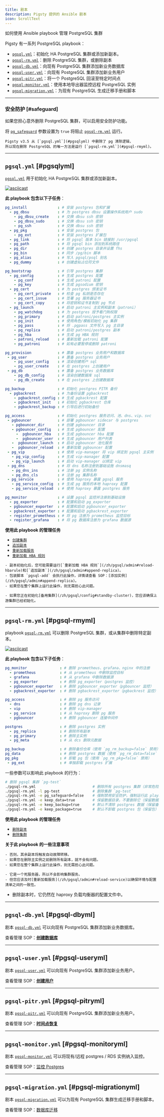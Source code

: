 ```yaml
---
title: 剧本
description: Pigsty 提供的 Ansible 剧本
icon: ScrollText
---
```


如何使用 Ansible playbook 管理 PostgreSQL 集群

Pigsty 有一系列 PostgreSQL playbook：

- [`pgsql.yml`](/zh/pgsql/playbook/#pgsqlyml)：初始化 HA PostgreSQL 集群或添加新副本。
- [`pgsql-rm.yml`](/zh/pgsql/playbook/#pgsql-rmyml)：删除 PostgreSQL 集群，或删除副本
- [`pgsql-db.yml`](/zh/pgsql/playbook/#pgsql-dbyml)：向现有 PostgreSQL 集群添加新业务数据库
- [`pgsql-user.yml`](/zh/pgsql/playbook/#pgsql-useryml)：向现有 PostgreSQL 集群添加新业务用户
- [`pgsql-pitr.yml`](/zh/pgsql/playbook/#pgsql-pitryml)：将一个 PostgreSQL 回滚至特定时间点
- [`pgsql-monitor.yml`](/zh/pgsql/playbook/#pgsql-monitoryml)：使用本地导出器监控远程 PostgreSQL 实例
- [`pgsql-migration.yml`](/zh/pgsql/playbook/#pgsql-migrationyml)：为现有 PostgreSQL 生成迁移手册和脚本

------

### 安全防护 [#safeguard]

如果您担心意外删除 PostgreSQL 集群，可以启用安全防护功能。

将 [`pg_safeguard`](/zh/pgsql/param#pg_safeguard) 参数设置为 `true` 将阻止 [`pgsql-rm.yml`](#pgsql-rmyml) 运行。

<Callout title="在 Pigsty v3.5 之前，pgsql.yml 可能会误删数据库，请谨慎使用！" type="warning">

    Pigsty v3.5 从 [`pgsql.yml`](#pgsqlyml) 中删除了 pg 清除逻辑，
    所以现在删除 PostgreSQL 的唯一方法是运行 [`pgsql-rm.yml`](#pgsql-rmyml)。

</Callout>



------

## `pgsql.yml` [#pgsqlyml]

[`pgsql.yml`](https://github.com/pgsty/pigsty/blob/main/pgsql.yml) 用于初始化 HA PostgreSQL 集群或添加新副本。

[![asciicast](/img/asciinema/pgsql.svg)](https://asciinema.org/a/566417)

**此 playbook 包含以下子任务**：

```yaml
pg_install              : # 安装 postgres 包和扩展
  - pg_dbsu             : # 为 postgres dbsu 设置操作系统用户 sudo
    - pg_dbsu_create    : # 交换 dbsu ssh 密钥
    - pg_dbsu_sudo      : # 交换 dbsu ssh 密钥
    - pg_ssh            : # 交换 dbsu ssh 密钥
  - pg_pkg              : # 安装 postgres 包
    - pg_ext            : # 安装 postgres 扩展包
  - pg_link             : # 将 pgsql 版本 bin 链接到 /usr/pgsql
  - pg_path             : # 将 pgsql bin 添加到系统路径
  - pg_dir              : # 创建 postgres 目录并设置 fhs
  - pg_bin              : # 同步 /pg/bin 脚本
  - pg_alias            : # 写入 pgsql/psql 别名
  - pg_dummy            : # 创建虚拟占位符文件
```
```yaml
pg_bootstrap            : # 引导 postgres 集群
  - pg_config           : # 生成 postgres 配置
    - pg_conf           : # 生成 patroni 配置
    - pg_key            : # 生成 pgsodium 密钥
  - pg_cert             : # 为 postgres 颁发证书
    - pg_cert_private   : # 检查 pg 私钥是否存在
    - pg_cert_issue     : # 签署 pg 服务器证书
    - pg_cert_copy      : # 将密钥和证书复制到 pg 节点
  - pg_launch           : # 启动 patroni 主实例和副本（patroni）
    - pg_watchdog       : # 为 postgres 授予看门狗权限
    - pg_primary        : # 启动 patroni/postgres 主实例
    - pg_init           : # 使用角色/模板初始化 pg 集群
    - pg_pass           : # 将 .pgpass 文件写入 pg 主目录
    - pg_replica        : # 启动 patroni/postgres 副本
    - pg_hba            : # 生成 pg HBA 规则
    - patroni_reload    : # 重新加载 patroni 配置
    - pg_patroni        : # 如有必要暂停或删除 patroni
```
```yaml
pg_provision            : # 置备 postgres 业务用户和数据库
 - pg_user              : # 置备 postgres 业务用户
    - pg_user_config    : # 渲染创建用户 sql
    - pg_user_create    : # 在 postgres 上创建用户
 - pg_db                : # 置备 postgres 业务数据库
    - pg_db_config      : # 渲染创建数据库 sql
    - pg_db_create      : # 在 postgres 上创建数据库
```
```yaml
pg_backup               : # 初始化 postgres PITR 备份
  - pgbackrest          : # 为备份设置 pgbackrest
    - pgbackrest_config : # 生成 pgbackrest 配置
    - pgbackrest_init   : # 初始化 pgbackrest 仓库
    - pgbackrest_backup : # 引导后进行初始备份
```
```yaml
pg_access               : # 初始化 postgres 服务访问、池、dns、vip、svc
 - pgbouncer            : # 部署 pgbouncer sidecar 与 postgres
   - pgbouncer_dir      : # 创建 pgbouncer 目录
   - pgbouncer_config   : # 生成 pgbouncer 配置
     -  pgbouncer_hba   : # 生成 pgbouncer hba 配置
     -  pgbouncer_user  : # 生成 pgbouncer 用户列表
   -  pgbouncer_launch  : # 启动 pgbouncer 池化服务
   -  pgbouncer_reload  : # 重新加载 pgbouncer 配置
 - pg_vip               : # 使用 vip-manager 将 vip 绑定到 pgsql 主实例
   - pg_vip_config      : # 生成 vip-manager 配置
   - pg_vip_launch      : # 启动 vip-manager 以绑定 vip
 - pg_dns               : # 将 dns 名称注册到基础设施 dnsmasq
   - pg_dns_ins         : # 注册 pg 实例名称
   - pg_dns_cls         : # 注册 pg 集群名称
 - pg_service           : # 使用 haproxy 暴露 pgsql 服务
   - pg_service_config  : # 生成 pg 服务的本地 haproxy 配置
   - pg_service_reload  : # 使用 haproxy 暴露 postgres 服务
```
```yaml
pg_monitor              : # 设置 pgsql 监控并注册到基础设施
  - pg_exporter         : # 配置和启动 pg_exporter
  - pgbouncer_exporter  : # 配置和启动 pgbouncer_exporter
  - pgbackrest_exporter : # 配置和启动 pgbackrest_exporter
  - register_prometheus : # 将 pg 注册为 prometheus 监控目标
  - register_grafana    : # 将 pg 数据库注册为 grafana 数据源
```

**使用此 playbook 的管理任务**

- [`创建集群`](/zh/pgsql/admin#create-cluster)
- [`追加副本`](/zh/pgsql/admin#append-replica)
- [`重新加载服务`](/zh/pgsql/admin#reload-service)
- [`重新加载 HBA 规则`](/zh/pgsql/admin#reload-hbarule)

<Callout title="先初始化主实例再初始化副本" type="warning">

    - 副本初始化后，您可能需要运行[`重新加载 HBA 规则`](/zh/pgsql/admin#reload-hbarule)和[`追加副本`](/zh/pgsql/admin#append-replica)。
    - 包装脚本 `pgsql-add` 会执行此操作，详情请查看 SOP：[添加实例](/zh/pgsql/admin#append-replica)。
    - 如果您在整个集群上运行此操作，则无需担心此问题。

</Callout>


<Callout title="在备用集群之前初始化上游集群" type="warning">

    - 如果您正在初始化[备用集群](/zh/pgsql/config#standby-cluster)，您应该确保上游集群已经初始化。

</Callout>


------

## `pgsql-rm.yml` [#pgsql-rmyml]

playbook [`pgsql-rm.yml`](https://github.com/pgsty/pigsty/blob/main/pgsql-rm.yml) 可以删除 PostgreSQL 集群，或从集群中删除特定副本。

[![asciicast](/img/asciinema/pgsql-rm.svg)](https://asciinema.org/a/566418)

**此 playbook 包含以下子任务**：

```yaml
pg_monitor               : # 删除 prometheus、grafana、nginx 中的注册
  - prometheus           : # 从 prometheus 中删除监控目标
  - grafana              : # 从 grafana 中删除数据源
  - pg_exporter          : # 删除 pg_exporter（postgres 监控）
  - pgbouncer_exporter   : # 删除 pgbouncer_exporter（pgbouncer 监控）
  - pgbackrest_exporter  : # 删除 pgbackrest_exporter（pgbackrest 监控）
```
```yaml
pg_access                : # 删除 pg 服务访问
  - dns                  : # 删除 pg dns 记录
  - vip                  : # 删除 vip-manager
  - pg_service           : # 从 haproxy 删除 pg 服务
  - pgbouncer            : # 删除 pgbouncer 连接中间件
```
```yaml
postgres                 : # 删除 postgres 实例
  - pg_replica           : # 删除所有副本
  - pg_primary           : # 删除主实例
  - pg_meta              : # 从 dcs 删除元数据
```
```yaml
pg_backup                : # 删除备份仓库（使用 `pg_rm_backup=false` 禁用）
pg_data                  : # 删除 postgres 数据（使用 `pg_rm_data=false` 禁用）
pg_pkg                   : # 卸载 pg 包（使用 `pg_rm_pkg=false` 禁用）
 - pg_ext                : # 单独卸载 postgres 扩展
```

一些参数可以影响此 playbook 的行为：

```bash
# 删除 pgsql 集群 `pg-test`
./pgsql-rm.yml                          # 删除所有 postgres 集群（非常危险）
./pgsql-rm.yml -l pg-test               # 删除集群 `pg-test`
./pgsql-rm.yml -e pg_safeguard=false    # 强制禁用安全防护，强制运行此 playbook
./pgsql-rm.yml -e keep_data=true        # 保留数据目录，不要删除它（保留数据）
./pgsql-rm.yml -e keep_backup=true      # 默认不清除 postgres 数据（保留备份仓库）
./pgsql-rm.yml -e keep_package=true     # 默认不卸载 postgres 包（保留包）
```

**使用此 playbook 的管理任务**

- [`删除副本`](/zh/pgsql/admin#remove-replica)
- [`删除集群`](/zh/pgsql/admin#remove-cluster)

**关于此 playbook 的一些注意事项**

<Callout title="当仍有副本时，不要直接在单个集群主实例上运行此 playbook" type="warning">

    - 否则，其余副本将触发自动故障转移。
    - 如果您在删除主实例之前删除所有副本，就不会有问题。
    - 如果您在整个集群上运行此操作，则无需担心此问题。

</Callout>

<Callout title="从集群中删除副本后重新加载服务" type="info">

    - 它是一个死服务器，所以不会影响集群服务。
    - 但您应该及时[重新加载服务](/zh/pgsql/admin#reload-service)以确保环境与配置清单之间的一致性。

</Callout>


- 删除副本时，它仍然在 haproxy 负载均衡器的配置文件中。



------

## `pgsql-db.yml` [#pgsql-dbyml]

剧本 [`pgsql-db.yml`](https://github.com/pgsty/pigsty/blob/main/pgsql-db.yml) 可以向现有 PostgreSQL 集群添加新业务数据库。

查看管理 SOP：[**创建数据库**](/zh/pgsql/admin#create-database)


------

## `pgsql-user.yml` [#pgsql-useryml]

剧本 [`pgsql-user.yml`](https://github.com/pgsty/pigsty/blob/main/pgsql-user.yml) 可以向现有 PostgreSQL 集群添加新业务用户。

查看管理 SOP：[**创建用户**](/zh/pgsql/admin#create-user)

------

## `pgsql-pitr.yml` [#pgsql-pitryml]

剧本 [`pgsql-pitr.yml`](https://github.com/pgsty/pigsty/blob/main/pgsql-pitr.yml) 可以向现有 PostgreSQL 集群添加新业务用户。

查看管理 SOP：[**时间点恢复**](/zh/pgsql/backup/restore)


------

## `pgsql-monitor.yml` [#pgsql-monitoryml]

剧本 [`pgsql-monitor.yml`](https://github.com/pgsty/pigsty/blob/main/pgsql-monitor.yml) 可以将现有/远程 postgres / RDS 实例纳入监控。

查看管理 SOP：[监控 Postgres](/zh/pgsql/monitor/#monitor-rds)


------

## `pgsql-migration.yml` [#pgsql-migrationyml]

剧本 [`pgsql-migration.yml`](https://github.com/pgsty/pigsty/blob/main/pgsql-migration.yml) 可以为现有 PostgreSQL 集群生成迁移手册和脚本。

查看管理 SOP：[数据库迁移](/zh/pgsql/migration/)
